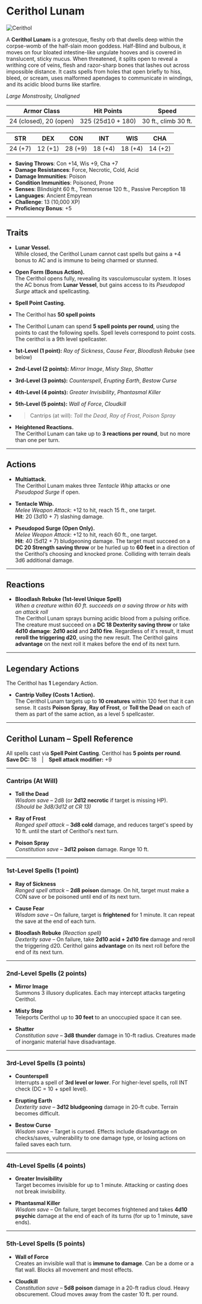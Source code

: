 # Cerithol Lunam

![Cerithol](/library/images/Cerithol.png)

A **Cerithol Lunam** is a grotesque, fleshy orb that dwells deep within the corpse-womb of the half-slain moon goddess. Half-Blind and bulbous, it moves on four bloated intestine-like ungulate hooves and is covered in translucent, sticky mucus. When threatened, it splits open to reveal a writhing core of veins, flesh and razor-sharp bones that lashes out across impossible distance. It casts spells from holes that open briefly to hiss, bleed, or scream, uses malformed apendages to communicate in windings, and its acidic blood burns like starfire.

_Large Monstrosity, Unaligned_

| **Armor Class**        | **Hit Points**    | **Speed**            |
| ---------------------- | ----------------- | -------------------- |
| 24 (closed), 20 (open) | 325 (25d10 + 180) | 30 ft., climb 30 ft. |

| STR     | DEX     | CON     | INT     | WIS     | CHA     |
| ------- | ------- | ------- | ------- | ------- | ------- |
| 24 (+7) | 12 (+1) | 28 (+9) | 18 (+4) | 18 (+4) | 14 (+2) |

- **Saving Throws**: Con +14, Wis +9, Cha +7
- **Damage Resistances**: Force, Necrotic, Cold, Acid
- **Damage Immunities**: Poison
- **Condition Immunities**: Poisoned, Prone
- **Senses**: Blindsight 60 ft., Tremorsense 120 ft., Passive Perception 18
- **Languages**: Ancient Empyrean
- **Challenge**: 13 (10,000 XP)
- **Proficiency Bonus**: +5

---

## Traits

- **Lunar Vessel.**  
  While closed, the Cerithol Lunam cannot cast spells but gains a +4 bonus to AC and is immune to being charmed or stunned.

- **Open Form (Bonus Action).**  
  The Cerithol opens fully, revealing its vasculomuscular system. It loses the AC bonus from **Lunar Vessel**, but gains access to its _Pseudopod Surge_ attack and spellcasting.

- **Spell Point Casting.**

- The Cerithol has **50 spell points**

- The Cerithol Lunam can spend **5 spell points per round**, using the points to cast the following spells. Spell levels correspond to point costs. The cerithol is a 9th level spellcaster.

- **1st-Level (1 point):** _Ray of Sickness_, _Cause Fear_, _Bloodlash Rebuke_ (see below)
- **2nd-Level (2 points):** _Mirror Image_, _Misty Step_, _Shatter_
- **3rd-Level (3 points):** _Counterspell_, _Erupting Earth_, _Bestow Curse_
- **4th-Level (4 points):** _Greater Invisibility_, _Phantasmal Killer_
- **5th-Level (5 points):** _Wall of Force_, _Cloudkill_

- > Cantrips (at will): _Toll the Dead_, _Ray of Frost_, _Poison Spray_

- **Heightened Reactions.**  
  The Cerithol Lunam can take up to **3 reactions per round**, but no more than one per turn.

---

## Actions

- **Multiattack.**  
  The Cerithol Lunam makes three _Tentacle Whip_ attacks or one _Pseudopod Surge_ if open.

- **Tentacle Whip.**  
  _Melee Weapon Attack_: +12 to hit, reach 15 ft., one target.  
  **Hit**: 20 (3d10 + 7) slashing damage.

- **Pseudopod Surge (Open Only).**  
  _Melee Weapon Attack_: +12 to hit, reach 60 ft., one target.  
  **Hit**: 40 (5d12 + 7) bludgeoning damage. The target must succeed on a **DC 20 Strength saving throw** or be hurled up to **60 feet** in a direction of the Cerithol’s choosing and knocked prone. Colliding with terrain deals 3d6 additional damage.

---

## Reactions

- **Bloodlash Rebuke (1st-level Unique Spell)**  
  _When a creature within 60 ft. succeeds on a saving throw or hits with an attack roll_  
  The Cerithol Lunam sprays burning acidic blood from a pulsing orifice.  
  The creature must succeed on a **DC 18 Dexterity saving throw** or take **4d10 damage**: **2d10 acid** and **2d10 fire**. Regardless of it's result, it must **reroll the triggering d20**, using the new result. The Cerithol gains **advantage** on the next roll it makes before the end of its next turn.

---

## Legendary Actions

The Cerithol has **1** Legendary Action.

- **Cantrip Volley (Costs 1 Action).**  
  The Cerithol Lunam targets up to **10 creatures** within 120 feet that it can sense. It casts **Poison Spray**, **Ray of Frost**, or **Toll the Dead** on each of them as part of the same action, as a level 5 spellcaster.

---

## Cerithol Lunam – Spell Reference

All spells cast via **Spell Point Casting**. Cerithol has **5 points per round**.  
**Save DC:** 18 | **Spell attack modifier:** +9

---

### Cantrips (At Will)

- **Toll the Dead**  
  _Wisdom save_ – 2d8 (or **2d12 necrotic** if target is missing HP).  
  _(Should be 3d8/3d12 at CR 13)_

- **Ray of Frost**  
  _Ranged spell attack_ – **3d8 cold** damage, and reduces target's speed by 10 ft. until the start of Cerithol's next turn.

- **Poison Spray**  
  _Constitution save_ – **3d12 poison** damage. Range 10 ft.

---

### 1st-Level Spells (1 point)

- **Ray of Sickness**  
  _Ranged spell attack_ – **2d8 poison** damage. On hit, target must make a CON save or be poisoned until end of its next turn.

- **Cause Fear**  
  _Wisdom save_ – On failure, target is **frightened** for 1 minute. It can repeat the save at the end of each turn.

- **Bloodlash Rebuke** _(Reaction spell)_  
  _Dexterity save_ – On failure, take **2d10 acid + 2d10 fire** damage and reroll the triggering d20. Cerithol gains **advantage** on its next roll before the end of its next turn.

---

### 2nd-Level Spells (2 points)

- **Mirror Image**  
  Summons 3 illusory duplicates. Each may intercept attacks targeting Cerithol.

- **Misty Step**  
  Teleports Cerithol up to **30 feet** to an unoccupied space it can see.

- **Shatter**  
  _Constitution save_ – **3d8 thunder** damage in 10-ft radius. Creatures made of inorganic material have disadvantage.

---

### 3rd-Level Spells (3 points)

- **Counterspell**  
  Interrupts a spell of **3rd level or lower**. For higher-level spells, roll INT check (DC = 10 + spell level).

- **Erupting Earth**  
  _Dexterity save_ – **3d12 bludgeoning** damage in 20-ft cube. Terrain becomes difficult.

- **Bestow Curse**  
  _Wisdom save_ – Target is cursed. Effects include disadvantage on checks/saves, vulnerability to one damage type, or losing actions on failed saves each turn.

---

### 4th-Level Spells (4 points)

- **Greater Invisibility**  
  Target becomes invisible for up to 1 minute. Attacking or casting does not break invisibility.

- **Phantasmal Killer**  
  _Wisdom save_ – On failure, target becomes frightened and takes **4d10 psychic** damage at the end of each of its turns (for up to 1 minute, save ends).

---

### 5th-Level Spells (5 points)

- **Wall of Force**  
  Creates an invisible wall that is **immune to damage**. Can be a dome or a flat wall. Blocks all movement and most effects.

- **Cloudkill**  
  _Constitution save_ – **5d8 poison** damage in a 20-ft radius cloud. Heavy obscurement. Cloud moves away from the caster 10 ft. per round.
